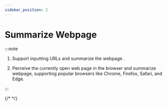 ```yaml
---
sidebar_position: 2
---
```


# Summarize Webpage


:::note
1. Support inputting URLs and summarize the webpage .

2. Perceive the currently open web page in the browser and summarize webpage, supporting popular browsers like Chrome, Firefox, Safari, and Edge.

:::


{/* <Youtube src='https://www.youtube.com/embed/1l4mJ9jLm0A'/> */}






